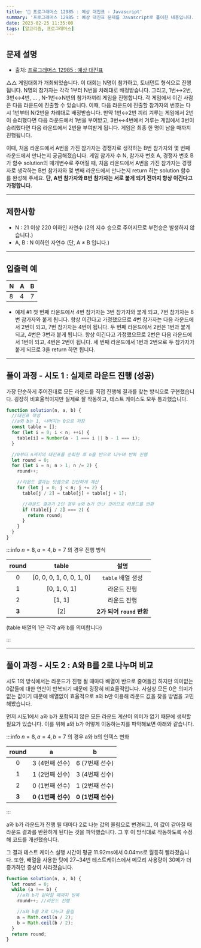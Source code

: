 ```yaml
---
title: '🏅 프로그래머스 12985 : 예상 대진표 - Javascript'
summary: '프로그래머스 12985 : 예상 대진표 문제를 Javascript로 풀이한 내용입니다.'
date: 2023-02-25 11:35:00
tags: [알고리즘, 프로그래머스]
---
```


## 문제 설명

- 출처: [프로그래머스 12985 : 예상 대진표](https://school.programmers.co.kr/learn/courses/30/lessons/12985)

△△ 게임대회가 개최되었습니다. 이 대회는 N명이 참가하고, 토너먼트 형식으로 진행됩니다. N명의 참가자는 각각 1부터 N번을 차례대로 배정받습니다. 그리고, 1번↔2번, 3번↔4번, ... , N-1번↔N번의 참가자끼리 게임을 진행합니다. 각 게임에서 이긴 사람은 다음 라운드에 진출할 수 있습니다. 이때, 다음 라운드에 진출할 참가자의 번호는 다시 1번부터 N/2번을 차례대로 배정받습니다. 만약 1번↔2번 끼리 겨루는 게임에서 2번이 승리했다면 다음 라운드에서 1번을 부여받고, 3번↔4번에서 겨루는 게임에서 3번이 승리했다면 다음 라운드에서 2번을 부여받게 됩니다. 게임은 최종 한 명이 남을 때까지 진행됩니다.

이때, 처음 라운드에서 A번을 가진 참가자는 경쟁자로 생각하는 B번 참가자와 몇 번째 라운드에서 만나는지 궁금해졌습니다. 게임 참가자 수 N, 참가자 번호 A, 경쟁자 번호 B가 함수 solution의 매개변수로 주어질 때, 처음 라운드에서 A번을 가진 참가자는 경쟁자로 생각하는 B번 참가자와 몇 번째 라운드에서 만나는지 return 하는 solution 함수를 완성해 주세요. **단, A번 참가자와 B번 참가자는 서로 붙게 되기 전까지 항상 이긴다고 가정합니다.**

---

## 제한사항

- N : 21 이상 220 이하인 자연수 (2의 지수 승으로 주어지므로 부전승은 발생하지 않습니다.)
- A, B : N 이하인 자연수 (단, A ≠ B 입니다.)

---

## 입출력 예

| N   | A   | B   |
| :-- | :-- | :-- |
| 8   | 4   | 7   |

- 예제 #1
  첫 번째 라운드에서 4번 참가자는 3번 참가자와 붙게 되고, 7번 참가자는 8번 참가자와 붙게 됩니다. 항상 이긴다고 가정했으므로 4번 참가자는 다음 라운드에서 2번이 되고, 7번 참가자는 4번이 됩니다. 두 번째 라운드에서 2번은 1번과 붙게 되고, 4번은 3번과 붙게 됩니다. 항상 이긴다고 가정했으므로 2번은 다음 라운드에서 1번이 되고, 4번은 2번이 됩니다. 세 번째 라운드에서 1번과 2번으로 두 참가자가 붙게 되므로 3을 return 하면 됩니다.

---

## 풀이 과정 - 시도 1 : 실제로 라운드 진행 (성공)

가장 단순하게 주어진대로 모든 라운드를 직접 진행해 결과를 찾는 방식으로 구현했습니다.
굉장히 비효율적이지만 실제로 잘 작동하고, 테스트 케이스도 모두 통과했습니다.

```javascript
function solution(n, a, b) {
  //대진표 작성
  //a와 b는 1, 나머지는 0으로 저장
  const table = [];
  for (let i = 0; i < n; ++i) {
    table[i] = Number(a - 1 === i || b - 1 === i);
  }

  //0부터 n까지의 대진표를 순회한 후 n을 반으로 나누며 반복 진행
  let round = 0;
  for (let i = n; n > 1; n /= 2) {
    round++;

    //라운드 결과는 덧셈으로 간단하게 계산
    for (let j = 0; j < n; j += 2) {
      table[j / 2] = table[j] + table[j + 1];

      //라운드 결과가 2인 경우 a와 b가 만난 것이므로 라운드를 반환
      if (table[j / 2] === 2) {
        return round;
      }
    }
  }
}
```

:::info $n=8, a=4, b=7$ 의 경우 진행 방식

| round |          table           |           설명            |
| :---: | :----------------------: | :-----------------------: |
|   0   | [0, 0, 0, 1, 0, 0, 1, 0] |     `table` 배열 생성     |
|   1   |       [0, 1, 0, 1]       |        라운드 진행        |
|   2   |          [1, 1]          |        라운드 진행        |
| **3** |           [2]            | **2가 되어 `round` 반환** |

(table 배열의 1은 각각 a와 b를 의미합니다)

:::

---

## 풀이 과정 - 시도 2 : A와 B를 2로 나누며 비교

시도 1의 방식에서는 라운드가 진행 될 때마다 배열이 반으로 줄어들긴 하지만 의미없는 0값들에 대한 연산이 반복되기 때문에 굉장히 비효율적입니다.
사실상 모든 0은 의미가 없는 값이기 때문에 배열없이 효율적으로 a와 b만 이용해 라운드 값을 찾을 방법을 고민해봤습니다.

먼저 시도1에서 a와 b가 포함되지 않은 모든 라운드 계산이 의미가 없기 때문에 생략할 필요가 있습니다. 이를 위해 a와 b가 어떻게 이동하는지를 파악해보면 아래와 같습니다.

:::info $n=8, a=4, b=7$ 의 경우 a와 b의 인덱스 변화

| round |         a          |         b          |
| :---: | :----------------: | :----------------: |
|   0   |   3 (4번째 선수)   |   6 (7번째 선수)   |
|   1   |   1 (2번째 선수)   |   3 (4번째 선수)   |
|   2   |   0 (1번째 선수)   |   1 (2번째 선수)   |
| **3** | **0 (1번째 선수)** | **0 (1번째 선수)** |

:::

a와 b가 라운드가 진행 될 때마다 2로 나눈 값의 올림으로 변경되고, 이 값이 같아질 때 라운드 결과를 반환하게 된다는 것을 파악했습니다. 그 후 이 방식대로 작동하도록 수정해 코드를 개선했습니다.

그 결과 테스트 케이스 실행 시간이 평균 11.92ms에서 0.04ms로 월등히 빨라졌습니다.
또한, 배열을 사용한 탓에 27~34번 테스트케이스에서 메모리 사용량이 30메가 더 증가하던 증상이 사라졌습니다.

```javascript
function solution(n, a, b) {
  let round = 0;
  while (a !== b) {
    //a와 b가 같아질 때까지 반복
    round++; //라운드 진행

    //a와 b를 2로 나누고 올림
    a = Math.ceil(a / 2);
    b = Math.ceil(b / 2);
  }
  return round;
}
```
